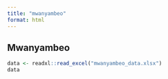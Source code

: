 ```yaml
---
title: "mwanyambeo"
format: html
---
```


## Mwanyambeo

```r
data <- readxl::read_excel("mwanyambeo_data.xlsx")
data
```
